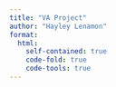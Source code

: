 ```yaml
---
title: "VA Project"
author: "Hayley Lenamon"
format:
  html:
    self-contained: true
    code-fold: true
    code-tools: true
---
```

